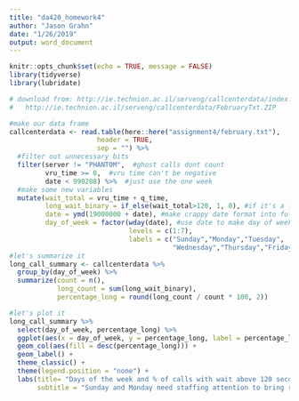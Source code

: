 ```yaml
---
title: "da420_homework4"
author: "Jason Grahn"
date: "1/26/2019"
output: word_document
---
```


```r
knitr::opts_chunk$set(echo = TRUE, message = FALSE)
library(tidyverse)
library(lubridate)
```

```r
# download from: http://ie.technion.ac.il/serveng/callcenterdata/index.html, 
#   http://ie.technion.ac.il/serveng/callcenterdata/FebruaryTxt.ZIP

#make our data frame
callcenterdata <- read.table(here::here("assignment4/february.txt"), 
                      header = TRUE,
                      sep = "") %>% 
  #filter out unnecessary bits
  filter(server != "PHANTOM",  #ghost calls dont count
         vru_time >= 0,  #vru time can't be negative
         date < 990208) %>%  #just use the one week
  #make some new variables
  mutate(wait_total = vru_time + q_time, 
         long_wait_binary = if_else(wait_total>120, 1, 0), #if it's a long wait, score it 1
         date = ymd(19000000 + date), #make crappy date format into full date number, then make it ymd
         day_of_week = factor(wday(date), #use date to make day of week factors
                              levels = c(1:7),
                              labels = c("Sunday","Monday","Tuesday",
                                         "Wednesday","Thursday","Friday","Saturday"))) 
#let's summarize it
long_call_summary <- callcenterdata %>% 
  group_by(day_of_week) %>% 
  summarize(count = n(),
            long_count = sum(long_wait_binary),
            percentage_long = round(long_count / count * 100, 2)) 

#let's plot it
long_call_summary %>% 
  select(day_of_week, percentage_long) %>% 
  ggplot(aes(x = day_of_week, y = percentage_long, label = percentage_long)) +
  geom_col(aes(fill = desc(percentage_long))) +
  geom_label() +
  theme_classic() + 
  theme(legend.position = "none") +
  labs(title= "Days of the week and % of calls with wait above 120 seconds",
       subtitle = "Sunday and Monday need staffing attention to bring rate lower")
  
```

```r

```

